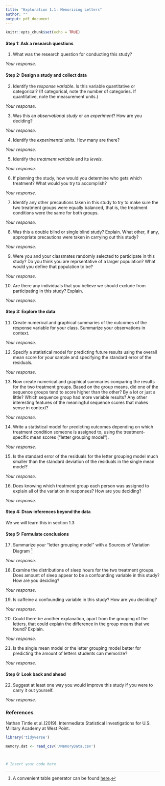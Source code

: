 ---
title: "Exploration 1.1: Memorizing Letters"
author: ""
output: pdf_document
---
```{r setup, message=FALSE, echo=TRUE, include=FALSE, warning=FALSE}
knitr::opts_chunk$set(echo = TRUE)
```


####  Step 1: Ask a research questions

1. What was the research question for conducting this study?

*Your response.*
\vspace{.5in}

####  Step 2: Design a study and collect data

2. Identify the *response variable*. Is this variable quantitative or categorical? (If categorical, note the number of categories. If quantitative, note the measurement units.)

*Your response.*
\vspace{.5in}

3. Was this an *observational study* or an *experiment*? How are you deciding?

*Your response.*
\vspace{.5in}

4. Identify the *experimental units*. How many are there?

*Your response.*
\vspace{.5in}

5. Identify the *treatment variable* and its *levels*.

*Your response.*
\vspace{.5in}

6. If planning the study, how would you determine who gets which treatment? What would you try to accomplish?

*Your response.*
\vspace{.5in}

7. Identify any other precautions taken in this study to try to make sure the two treatment groups were equally balanced, that is, the treatment conditions were the same for both groups.

*Your response.*
\vspace{.5in}

8. Was this a double blind or single blind study?  Explain. What other, if any, appropriate precautions were taken in carrying out this study?

*Your response.*
\vspace{.5in}

9. Were you and your classmates randomly selected to participate in this study? Do you think you are reprsentative of a larger population? What would you define that population to be?

*Your response.*
\vspace{.5in}

10. Are there any individuals that you believe we should exclude from participating in this study? Explain.

*Your response.*
\vspace{.5in}

####  Step 3: Explore the data

11. Create numerical and graphical summaries of the outcomes of the response variable for your class. Summarize your observations in context.

*Your response.*
\vspace{.5in}

12. Specify a statistical model for predicting future results using the overall mean score for your sample and specifying the standard error of the residuals.

*Your response.*
\vspace{.5in}

13. Now create numerical and graphical summaries comparing the results for the two treatment groups.  Based on the group means, did one of the sequence groups tend to score higher than the other? By a lot or just a little?  Which sequence group had more variable results? Any other interesting features of the meaningful sequence scores that makes sense in context?

*Your response.*
\vspace{.5in} 

14. Write a statistical model for predicting outcomes depending on which treatment condition someone is assigned to, using the treatment-specific mean scores ("letter grouping model").  

*Your response.*
\vspace{.5in}

15. Is the standard error of the residuals for the letter grouping model much smaller than the standard deviation of the residuals in the single mean model?

*Your response.*
\vspace{.5in}

16. Does knowing which treatment group each person was assigned to explain all of the variation in responses? How are you deciding?

*Your response.*
\vspace{.5in}

####  Step 4: Draw inferences beyond the data
We we will learn this in section 1.3

\vspace{.15in}

####  Step 5: Formulate conclusions

17. Summarize your "letter grouping model" with a Sources of Variation Diagram ^[A convenient table generator can be found [here](https://www.tablesgenerator.com/latex_tables).]

*Your response.*
\vspace{.5in}

18. Examine the distributions of sleep hours for the two treatment groups.  Does amount of sleep appear to be a confounding variable in this study?  How are you deciding?

*Your response.*
\vspace{.5in}

19. Is caffeine a confounding variable in this study?  How are you deciding? 

*Your response.*
\vspace{.5in}

20. Could there be another explanation, apart from the grouping of the letters, that could explain the difference in the group means that we found?  Explain.

*Your response.*
\vspace{.5in}

21. Is the single mean model or the letter grouping model better for predicting the amount of letters students can memorize?  

*Your response.*
\vspace{.5in}

####  Step 6: Look back and ahead

22. Suggest at least one way you would improve this study if you were to carry it out yourself.

*Your response.*
\vspace{1in}

### References
Nathan Tintle et al.(2019). Intermediate Statistical Investigations for U.S. Military Academy at West Point.


```{r, message=FALSE, warning=FALSE}
library('tidyverse')

memory.dat <- read_csv('/MemoryData.csv')
 


# Insert your code here
``` 